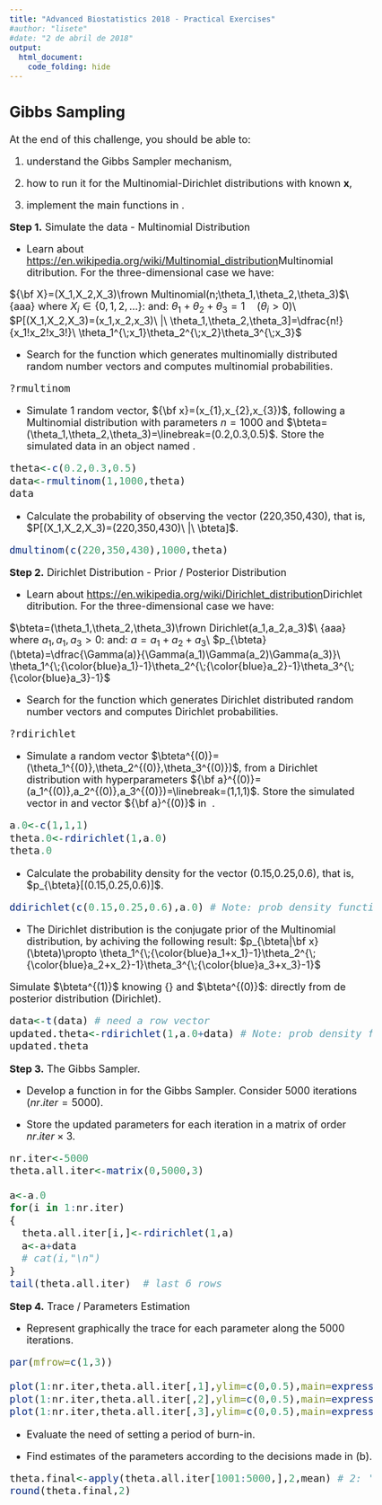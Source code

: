 ---
title: "Advanced Biostatistics 2018 - Practical Exercises"
#author: "lisete"
#date: "2 de abril de 2018"
output:
  html_document:
    code_folding: hide
---


<style type="text/css"> body, td { font-size: 18px; } code.r{ font-size: 18px; } pre { font-size: 16px } </style> 

## Gibbs Sampling

At the end of this challenge, you should be able to:

(1) understand the Gibbs Sampler mechanism,

(2) how to run it for the Multinomial-Dirichlet distributions with known **x**,

(3) implement the main functions in \texttt{R}.


**Step 1.** Simulate the data - Multinomial Distribution

* Learn about <https://en.wikipedia.org/wiki/Multinomial_distribution>Multinomial ditribution. For the three-dimensional case we have:

${\bf X}=(X_1,X_2,X_3)\frown Multinomial(n;\theta_1,\theta_2,\theta_3)$\\
{\color{white}aaa} where $X_i\in\{0,1,2,\ldots\}$\: and\: $\theta_1+\theta_2+\theta_3=1\quad (\theta_i>0)$\\
$P[(X_1,X_2,X_3)=(x_1,x_2,x_3)\ |\ \theta_1,\theta_2,\theta_3]=\dfrac{n!}{x_1!x_2!x_3!}\ \theta_1^{\;x_1}\theta_2^{\;x_2}\theta_3^{\;x_3}$

* Search for the \texttt{R} function which generates multinomially distributed random number vectors and computes multinomial probabilities.

```{r ber2,results="hide",fig.show = 'hide'}
?rmultinom
```

* Simulate 1 random vector, ${\bf x}=(x_{1},x_{2},x_{3})$, following a Multinomial distribution with parameters $n=1000$ and $\bteta=(\theta_1,\theta_2,\theta_3)=\linebreak=(0.2,0.3,0.5)$. Store the simulated data in an object named \texttt{data}.

```{r ber2,results="hide",fig.show = 'hide'}
theta<-c(0.2,0.3,0.5)
data<-rmultinom(1,1000,theta)
data
```

* Calculate the probability of observing the vector (220,350,430), that is, $P[(X_1,X_2,X_3)=(220,350,430)\ |\ \bteta]$.

```{r ber2,results="hide",fig.show = 'hide'}
dmultinom(c(220,350,430),1000,theta)
```

**Step 2.** Dirichlet Distribution - Prior / Posterior Distribution

* Learn about <https://en.wikipedia.org/wiki/Dirichlet_distribution>Dirichlet ditribution. For the three-dimensional case we have:

$\bteta=(\theta_1,\theta_2,\theta_3)\frown Dirichlet(a_1,a_2,a_3)$\\
{\color{white}aaa} where $a_1,a_1,a_3>0$\: and\: $a=a_1+a_2+a_3$\\
\vd\vd$p_{\bteta}(\bteta)=\dfrac{\Gamma(a)}{\Gamma(a_1)\Gamma(a_2)\Gamma(a_3)}\ \theta_1^{\;{\color{blue}a_1}-1}\theta_2^{\;{\color{blue}a_2}-1}\theta_3^{\;{\color{blue}a_3}-1}$

* Search for the \texttt{R} function which generates Dirichlet distributed random number vectors and computes Dirichlet probabilities.

```{r ber2,results="hide",fig.show = 'hide'}
?rdirichlet
```

* Simulate a random vector $\bteta^{(0)}=(\theta_1^{(0)},\theta_2^{(0)},\theta_3^{(0)})$, from a Dirichlet distribution with hyperparameters ${\bf a}^{(0)}=(a_1^{(0)},a_2^{(0)},a_3^{(0)})=\linebreak=(1,1,1)$. Store the simulated vector in \texttt{theta.0} and vector ${\bf a}^{(0)}$ in \texttt{a.0}\ .

```{r ber2,results="hide",fig.show = 'hide'}
a.0<-c(1,1,1)
theta.0<-rdirichlet(1,a.0)
theta.0
```

* Calculate the probability density for the vector (0.15,0.25,0.6), that is, $p_{\bteta}[(0.15,0.25,0.6)]$.

```{r ber2,results="hide",fig.show = 'hide'}
ddirichlet(c(0.15,0.25,0.6),a.0) # Note: prob density function > 0
```

* The Dirichlet distribution is the conjugate prior of the Multinomial distribution, by achiving the following result:   $p_{\bteta|\bf x}(\bteta)\propto \theta_1^{\;{\color{blue}a_1+x_1}-1}\theta_2^{\;{\color{blue}a_2+x_2}-1}\theta_3^{\;{\color{blue}a_3+x_3}-1}$ 

Simulate $\bteta^{(1)}$ knowing {\bf x} and $\bteta^{(0)}$:
directly from de posterior distribution (Dirichlet).

```{r ber2,results="hide",fig.show = 'hide'}
data<-t(data) # need a row vector
updated.theta<-rdirichlet(1,a.0+data) # Note: prob density function > 0
updated.theta
```

**Step 3.** The Gibbs Sampler.

* Develop a function in \texttt{R} for the Gibbs Sampler. Consider 5000 iterations ($nr.iter=5000$).

* Store the updated parameters for each iteration in a  matrix of order $nr.iter\times 3$.

```{r ber2,results="hide",fig.show = 'hide'}
nr.iter<-5000
theta.all.iter<-matrix(0,5000,3)

a<-a.0
for(i in 1:nr.iter)
{
  theta.all.iter[i,]<-rdirichlet(1,a) 
  a<-a+data
  # cat(i,"\n")
}
tail(theta.all.iter)  # last 6 rows
```

**Step 4.** Trace / Parameters Estimation

* Represent graphically the trace for each parameter along the 5000 iterations.

```{r ber2,results="hide",fig.show = 'hide'}
par(mfrow=c(1,3))

plot(1:nr.iter,theta.all.iter[,1],ylim=c(0,0.5),main=expression(paste("Trace for ",theta[1])),ylab=expression(theta),xlab="iteration")
plot(1:nr.iter,theta.all.iter[,2],ylim=c(0,0.5),main=expression(paste("Trace for ",theta[2])),ylab=expression(theta),xlab="iteration")
plot(1:nr.iter,theta.all.iter[,3],ylim=c(0,0.5),main=expression(paste("Trace for ",theta[3])),ylab=expression(theta),xlab="iteration")
```

* Evaluate the need of setting a period of burn-in.

* Find estimates of the parameters according to the decisions made in (b).

```{r ber2,results="hide",fig.show = 'hide'}
theta.final<-apply(theta.all.iter[1001:5000,],2,mean) # 2: 'by column'
round(theta.final,2)
```

